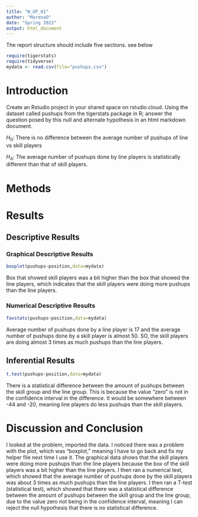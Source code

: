 ```yaml
---
title: "W_UP_01"
author: "MarenaO"
date: "Spring 2022"
output: html_document
---
```




The report structure should include five sections.  see below



```r
require(tigerstats)
require(tidyverse)
mydata <- read.csv(file="pushups.csv")
```

# Introduction

<!--In this section you explain what you are trying to show. Where did the data come from? What is the research or other question you are trying to answer?!-->

Create an Rstudio project in your shared space on rstudio.cloud.  Using the dataset called pushups from the tigerstats package in R; answer the question posed by this null and alternate hypothesis in an html markdown document.

$H_0$: There is no difference between the average number of pushups of line vs skill players

$H_A$: The average number of pushups done by line players is statistically different than that of skill players.

# Methods

<!--Decide on your methods: use "variable analysis" or other appropriate descriptors. Make sure to choose at least one graphical method and at least one numerical method.!-->

# Results

<!--Divide this section into two sub-sections: One for your descriptive results and one for your inferential results.!-->

## Descriptive Results

### Graphical Descriptive Results

<!--Graphical results here. Make sure to show your code. Provide appropriate labels for axes, giving units if possible, and provide a good title for the graph, too. Use the graphical results to describe the patterns if any that exist in the data as focused toward the research question!-->

```r
boxplot(pushups~position,data=mydata)
```

Box that showed skill players was a bit higher than the box that showed the line players, which indicates that the skill players were doing more pushups than the line players.

### Numerical Descriptive Results

<!--Numerical results go here. Use the numerical results to describe the patterns if any that exist in the data as focused toward the research question!-->

```r
favstats(pushups~position,data=mydata)
```
Average number of pushups done by a line player is 17 and the average number of pushups done by a skill player is almost 50. SO, the skill players are doing almost 3 times as much pushups than the line players.  

## Inferential Results

<!--State hypothesis clearly. Make sure your discussion of the inferential test covers all the aspects that the test output produces, such as test statistic, p-value etc. Make a decision about the null hypothesis, explain the assumptions on which the selected test/procedure was based, and why the chosen procedure satisfys the assumptions and is appropriate to answer the research question!-->

```r
t.test(pushups~position,data=mydata)
```
There is a statistical difference between the amount of pushups between the skill group and the line group. This is because the value "zero" is not in the confidence interval in the difference. It would be somewhere between -44 and -20, meaning line players do less pushups than the skill players.

# Discussion and Conclusion

<!--Discussion and conclusion here. If you found a relationship be sure to consider whether the relationship occurs because one of the variavbles causes the other, or whether they perhasps are related for some other reason. Watch the chapter 6 videos from the GeorgeTown videos collection.!-->

I looked at the problem, imported the data. I noticed there was a problem with the plot, which was "boxplot," meaning I have to go back and fix my helper file next time I use it. The graphical data shows that the skill players were doing more pushups than the line players because the box of the skill players was a bit higher than the line players. I then ran a numerical test, which showed that the average number of pushups done by the skill players was about 3 times as much pushups than the line players. I then ran a T-test (statistical test), which showed that there was a statistical difference between the amount of pushups between the skill group and the line group, due to the value zero not being in the confidence interval, meaning I can reject the null hypothesis that there is no statistical difference.